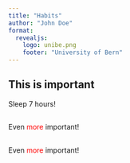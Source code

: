 ```yaml
---
title: "Habits"
author: "John Doe"
format:
  revealjs:
    logo: unibe.png
    footer: "University of Bern"
---
```


## This is important {.center}

Sleep 7 hours!

## 

::: {.r-fit-text}
Even [more]{style="color:red;"} important!
:::

## {background-color="lightblue"}

::: {.r-fit-text}
Even [more]{style="color:red;"} important!

:::
